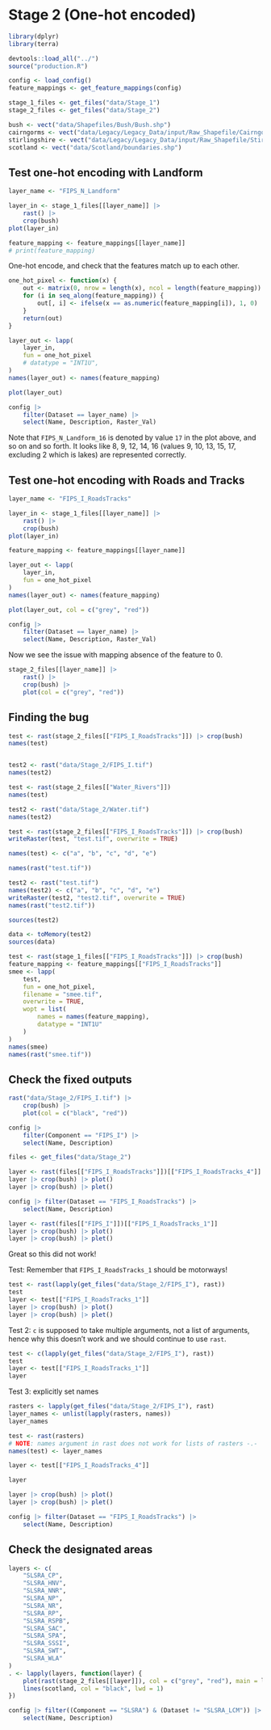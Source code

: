# Stage 2 (One-hot encoded)

```r
library(dplyr)
library(terra)

devtools::load_all("../")
source("production.R")

config <- load_config()
feature_mappings <- get_feature_mappings(config)

stage_1_files <- get_files("data/Stage_1")
stage_2_files <- get_files("data/Stage_2")

bush <- vect("data/Shapefiles/Bush/Bush.shp")
cairngorms <- vect("data/Legacy/Legacy_Data/input/Raw_Shapefile/CairngormNP/CairngormNP.shp")
stirlingshire <- vect("data/Legacy/Legacy_Data/input/Raw_Shapefile/Stirlingshire/Stirlingshire.shp")
scotland <- vect("data/Scotland/boundaries.shp")
```

## Test one-hot encoding with Landform

```r
layer_name <- "FIPS_N_Landform"

layer_in <- stage_1_files[[layer_name]] |>
    rast() |>
    crop(bush)
plot(layer_in)

feature_mapping <- feature_mappings[[layer_name]]
# print(feature_mapping)
```

One-hot encode, and check that the features match up to each other.

```r
one_hot_pixel <- function(x) {
    out <- matrix(0, nrow = length(x), ncol = length(feature_mapping))
    for (i in seq_along(feature_mapping)) {
        out[, i] <- ifelse(x == as.numeric(feature_mapping[i]), 1, 0)
    }
    return(out)
}

layer_out <- lapp(
    layer_in,
    fun = one_hot_pixel
    # datatype = "INT1U",
)
names(layer_out) <- names(feature_mapping)

plot(layer_out)

config |>
    filter(Dataset == layer_name) |>
    select(Name, Description, Raster_Val)
```

Note that `FIPS_N_Landform_16` is denoted by value `17` in the plot above, and so on and so forth.
It looks like 8, 9, 12, 14, 16 (values 9, 10, 13, 15, 17, excluding 2 which is lakes) are represented correctly.


## Test one-hot encoding with Roads and Tracks

```r
layer_name <- "FIPS_I_RoadsTracks"

layer_in <- stage_1_files[[layer_name]] |>
    rast() |>
    crop(bush)
plot(layer_in)

feature_mapping <- feature_mappings[[layer_name]]

layer_out <- lapp(
    layer_in,
    fun = one_hot_pixel
)
names(layer_out) <- names(feature_mapping)

plot(layer_out, col = c("grey", "red"))

config |>
    filter(Dataset == layer_name) |>
    select(Name, Description, Raster_Val)
```

Now we see the issue with mapping absence of the feature to 0.

```r
stage_2_files[[layer_name]] |>
    rast() |>
    crop(bush) |>
    plot(col = c("grey", "red"))
```

## Finding the bug

```r
test <- rast(stage_2_files[["FIPS_I_RoadsTracks"]]) |> crop(bush)
names(test)


test2 <- rast("data/Stage_2/FIPS_I.tif")
names(test2)
```

```r
test <- rast(stage_2_files[["Water_Rivers"]])
names(test)

test2 <- rast("data/Stage_2/Water.tif")
names(test2)
```

```r
test <- rast(stage_2_files[["FIPS_I_RoadsTracks"]]) |> crop(bush)
writeRaster(test, "test.tif", overwrite = TRUE)

names(test) <- c("a", "b", "c", "d", "e")

names(rast("test.tif"))

test2 <- rast("test.tif")
names(test2) <- c("a", "b", "c", "d", "e")
writeRaster(test2, "test2.tif", overwrite = TRUE)
names(rast("test2.tif"))

sources(test2)

data <- toMemory(test2)
sources(data)
```

```r
test <- rast(stage_1_files[["FIPS_I_RoadsTracks"]]) |> crop(bush)
feature_mapping <- feature_mappings[["FIPS_I_RoadsTracks"]]
smee <- lapp(
    test,
    fun = one_hot_pixel,
    filename = "smee.tif",
    overwrite = TRUE,
    wopt = list(
        names = names(feature_mapping),
        datatype = "INT1U"
    )
)
names(smee)
names(rast("smee.tif"))
```

## Check the fixed outputs

```r
rast("data/Stage_2/FIPS_I.tif") |>
    crop(bush) |>
    plot(col = c("black", "red"))

config |>
    filter(Component == "FIPS_I") |>
    select(Name, Description)
```

```r
files <- get_files("data/Stage_2")

layer <- rast(files[["FIPS_I_RoadsTracks"]])[["FIPS_I_RoadsTracks_4"]]
layer |> crop(bush) |> plot()
layer |> crop(bush) |> plet()

config |> filter(Dataset == "FIPS_I_RoadsTracks") |> 
    select(Name, Description)

layer <- rast(files[["FIPS_I"]])[["FIPS_I_RoadsTracks_1"]]
layer |> crop(bush) |> plot()
layer |> crop(bush) |> plet()
```

Great so this did not work!

Test:
Remember that `FIPS_I_RoadsTracks_1` should be motorways!

```r
test <- rast(lapply(get_files("data/Stage_2/FIPS_I"), rast))
test
layer <- test[["FIPS_I_RoadsTracks_1"]]
layer |> crop(bush) |> plot()
layer |> crop(bush) |> plet()
```

Test 2: `c` is supposed to take multiple arguments, not a list of arguments, hence why this doesn't work and we should continue to use `rast`.

```r
test <- c(lapply(get_files("data/Stage_2/FIPS_I"), rast))
test
layer <- test[["FIPS_I_RoadsTracks_1"]]
layer
```

Test 3: explicitly set names
```r
rasters <- lapply(get_files("data/Stage_2/FIPS_I"), rast)
layer_names <- unlist(lapply(rasters, names))
layer_names

test <- rast(rasters)
# NOTE: names argument in rast does not work for lists of rasters -.-
names(test) <- layer_names

layer <- test[["FIPS_I_RoadsTracks_4"]]

layer

layer |> crop(bush) |> plot()
layer |> crop(bush) |> plet()

config |> filter(Dataset == "FIPS_I_RoadsTracks") |> 
    select(Name, Description)
```


## Check the designated areas

```r
layers <- c(
    "SLSRA_CP",
    "SLSRA_HNV",
    "SLSRA_NNR",
    "SLSRA_NP",
    "SLSRA_NR",
    "SLSRA_RP",
    "SLSRA_RSPB",
    "SLSRA_SAC",
    "SLSRA_SPA",
    "SLSRA_SSSI",
    "SLSRA_SWT",
    "SLSRA_WLA"
)
. <- lapply(layers, function(layer) {
    plot(rast(stage_2_files[[layer]]), col = c("grey", "red"), main = layer)
    lines(scotland, col = "black", lwd = 1)
})

config |> filter((Component == "SLSRA") & (Dataset != "SLSRA_LCM")) |> 
    select(Name, Description)
```

